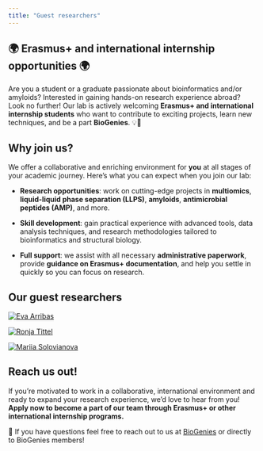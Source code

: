 ```yaml
---
title: "Guest researchers"
---
```


## 🌍 Erasmus+ and international internship opportunities 🌍

Are you a student or a graduate passionate about bioinformatics and/or amyloids? Interested in gaining hands-on research experience abroad? Look no further! Our lab is actively welcoming **Erasmus+ and international internship students** who want to contribute to exciting projects, learn new techniques, and be a part **BioGenies**. 💡🔬

## Why join us?

We offer a collaborative and enriching environment for **you** at all stages of your academic journey. Here’s what you can expect when you join our lab:

- **Research opportunities**: work on cutting-edge projects in **multiomics**, **liquid-liquid phase separation (LLPS)**, **amyloids**, **antimicrobial peptides (AMP)**, and more.

- **Skill development**: gain practical experience with advanced tools, data analysis techniques, and research methodologies tailored to bioinformatics and structural biology.

- **Full support**: we assist with all necessary **administrative paperwork**, provide **guidance on Erasmus+ documentation**, and help you settle in quickly so you can focus on research.

## Our guest researchers

::: {layout-ncol=5}
[![Eva Arribas](fig/ppl/ea.png "Eva Arribas"){}]()

[![Ronja Tittel](fig/ppl/rt.jpg "Ronja Tittel"){}]()

[![Mariia Solovianova](fig/ppl/ms.jpeg "Mariia Solovianova"){}]()
:::

## Reach us out!

If you’re motivated to work in a collaborative, international environment and ready to expand your research experience, we’d love to hear from you! **Apply now to become a part of our team through Erasmus+ or other international internship programs.**

📧 If you have questions feel free to reach out to us at [BioGenies](mailto:biogenies@umb.edu.pl) or directly to BioGenies members!